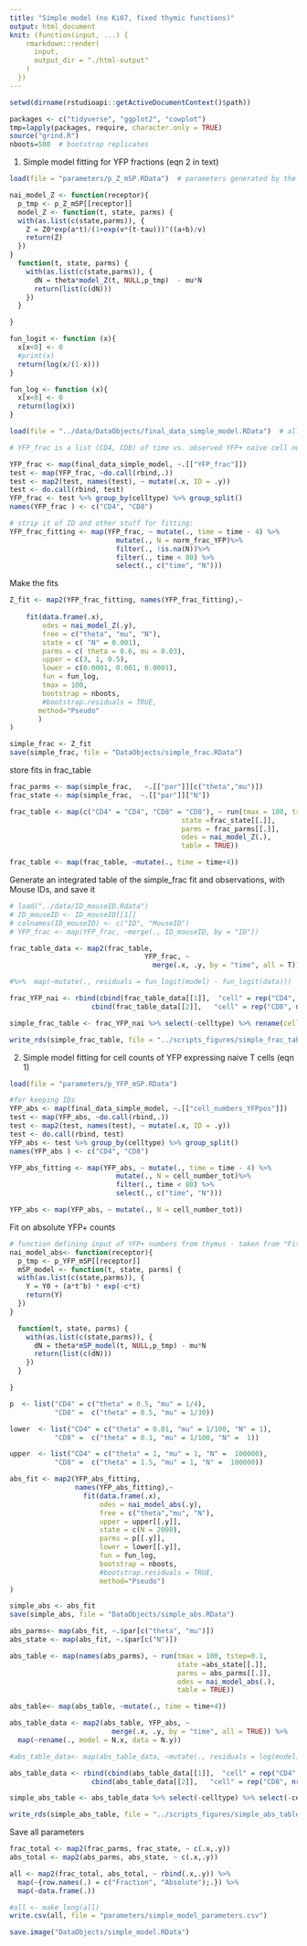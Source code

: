 ```yaml
---
title: "Simple model (no Ki67, fixed thymic functions)"
output: html_document
knit: (function(input, ...) {
    rmarkdown::render(
      input,
      output_dir = "./html-output"
    )
  })
---
```


```r
setwd(dirname(rstudioapi::getActiveDocumentContext()$path))

```

```r
packages <- c("tidyverse", "ggplot2", "cowplot") 
tmp=lapply(packages, require, character.only = TRUE)
source("grind.R")
nboots=500  # bootstrap replicates 
```

1. Simple model fitting for YFP fractions (eqn 2 in text)

```r
load(file = "parameters/p_Z_mSP.RData")  # parameters generated by the fitting in Y(t)_Z(t).R
```


```r
nai_model_Z <- function(receptor){ 
  p_tmp <- p_Z_mSP[[receptor]]
  model_Z <- function(t, state, parms) {
  with(as.list(c(state,parms)), {
    Z = Z0*exp(a*t)/(1+exp(v*(t-tau)))^((a+b)/v)
    return(Z) 
  }) 
}
  function(t, state, parms) {
    with(as.list(c(state,parms)), {
      dN = theta*model_Z(t, NULL,p_tmp)  - mu*N
      return(list(c(dN)))
    })
  }

}
```

```r
fun_logit <- function (x){
  x[x<0] <- 0
  #print(x)
  return(log(x/(1-x)))
}

fun_log <- function (x){ 
  x[x<0] <- 0
  return(log(x))
}


```

```r
load(file = "../data/DataObjects/final_data_simple_model.RData")  # all the data for the simple model (all of Thea's data, organised, minus any Ki67 info)
```

```r

# YFP_frac is a list (CD4, CD8) of time vs. observed YFP+ naive cell numbers, with ID

YFP_frac <- map(final_data_simple_model, ~.[["YFP_frac"]])
test <- map(YFP_frac, ~do.call(rbind,.))
test <- map2(test, names(test), ~ mutate(.x, ID = .y))
test <- do.call(rbind, test)
YFP_frac <- test %>% group_by(celltype) %>% group_split()
names(YFP_frac ) <- c("CD4", "CD8")

# strip it of ID and other stuff for fitting:
YFP_frac_fitting <- map(YFP_frac, ~ mutate(., time = time - 4) %>% 
                          mutate(., N = norm_frac_YFP)%>%
                          filter(., !is.na(N))%>%
                          filter(., time < 80) %>% 
                          select(., c("time", "N")))

```

Make the fits

```r
Z_fit <- map2(YFP_frac_fitting, names(YFP_frac_fitting),~
    
    fit(data.frame(.x),
        odes = nai_model_Z(.y),
        free = c("theta", "mu", "N"),
        state = c( "N" = 0.001),
        parms = c( theta = 0.6, mu = 0.03),
        upper = c(3, 1, 0.5),
        lower = c(0.0001, 0.001, 0.0001),
        fun = fun_log,
        tmax = 100,
        bootstrap = nboots,
        #bootstrap.residuals = TRUE,
       method="Pseudo"
       )
)

simple_frac <- Z_fit 
save(simple_frac, file = "DataObjects/simple_frac.RData")

```

 store fits in frac_table

```r

frac_parms <- map(simple_frac,   ~.[["par"]][c("theta","mu")])
frac_state <- map(simple_frac,  ~.[["par"]]["N"]) 

frac_table <- map(c("CD4" = "CD4", "CD8" = "CD8"), ~ run(tmax = 100, tstep=0.1,
                                          state =frac_state[[.]],
                                          parms = frac_parms[[.]],
                                          odes = nai_model_Z(.),
                                          table = TRUE))

frac_table <- map(frac_table, ~mutate(., time = time+4))
```

Generate an integrated table of the simple_frac fit and observations, with Mouse IDs, and save it 

```r

# load("../data/ID_mouseID.Rdata")
# ID_mouseID <- ID_mouseID[[1]]
# colnames(ID_mouseID) <- c("ID", "MouseID")
# YFP_frac <- map(YFP_frac, ~merge(., ID_mouseID, by = "ID"))

frac_table_data <- map2(frac_table,
                                 YFP_frac, ~ 
                                   merge(.x, .y, by = "time", all = T))#%>%  map(~rename(.,data = N.y, model = N.x))

#%>%  map(~mutate(., residuals = fun_logit(model) - fun_logit(data)))

frac_YFP_nai <- rbind(cbind(frac_table_data[[1]],  "cell" = rep("CD4", nrow(frac_table_data[[1]]))),
                    cbind(frac_table_data[[2]],   "cell" = rep("CD8", nrow(frac_table_data[[2]]))))

simple_frac_table <- frac_YFP_nai %>% select(-celltype) %>% rename(celltype=cell, model=N, data= norm_frac_YFP)

write_rds(simple_frac_table, file = "../scripts_figures/simple_frac_table.Rds")

```

2. Simple model fitting for cell counts of YFP expressing naive T cells (eqn 1)

```r
load(file = "parameters/p_YFP_mSP.RData")
```

```r
#for keeping IDs 
YFP_abs <- map(final_data_simple_model, ~.[["cell_numbers_YFPpos"]])
test <- map(YFP_abs, ~do.call(rbind,.))
test <- map2(test, names(test), ~ mutate(.x, ID = .y))
test <- do.call(rbind, test)
YFP_abs <- test %>% group_by(celltype) %>% group_split()
names(YFP_abs ) <- c("CD4", "CD8")

YFP_abs_fitting <- map(YFP_abs, ~ mutate(., time = time - 4) %>% 
                          mutate(., N = cell_number_tot)%>%
                          filter(., time < 80) %>% 
                          select(., c("time", "N")))

YFP_abs <- map(YFP_abs, ~ mutate(., N = cell_number_tot))
```

Fit on absolute YFP+ counts

```r

# function defining input of YFP+ numbers from thymus - taken from "Fitting A"
nai_model_abs<- function(receptor){ 
  p_tmp <- p_YFP_mSP[[receptor]]
  mSP_model <- function(t, state, parms) {
  with(as.list(c(state,parms)), {
    Y = Y0 + (a*t^b) * exp(-c*t)
    return(Y) 
  }) 
}

  function(t, state, parms) {
    with(as.list(c(state,parms)), {
      dN = theta*mSP_model(t, NULL,p_tmp) - mu*N 
      return(list(c(dN)))
    })
  }

}

p  <- list("CD4" = c("theta" = 0.5, "mu" = 1/4), 
           "CD8" =  c("theta" = 0.5, "mu" = 1/30))

lower  <- list("CD4" = c("theta" = 0.01, "mu" = 1/100, "N" = 1), 
           "CD8" =  c("theta" = 0.1, "mu" = 1/100, "N" =  1))

upper  <- list("CD4" = c("theta" = 1, "mu" = 1, "N" =  100000), 
           "CD8" =  c("theta" = 1.5, "mu" = 1, "N" =  100000))

abs_fit <- map2(YFP_abs_fitting, 
                names(YFP_abs_fitting),~
                  fit(data.frame(.x),
                      odes = nai_model_abs(.y),
                      free = c("theta","mu", "N"),
                      upper = upper[[.y]],
                      state = c(N = 2000),
                      parms = p[[.y]],
                      lower = lower[[.y]],
                      fun = fun_log,
                      bootstrap = nboots,
                      #bootstrap.residuals = TRUE,
                      method="Pseudo")
)

simple_abs <- abs_fit
save(simple_abs, file = "DataObjects/simple_abs.RData")
```

```r
abs_parms<- map(abs_fit, ~.$par[c("theta", "mu")])
abs_state <- map(abs_fit, ~.$par[c("N")])

abs_table <- map(names(abs_parms), ~ run(tmax = 100, tstep=0.1,
                                         state =abs_state[[.]],
                                         parms = abs_parms[[.]],
                                         odes = nai_model_abs(.),
                                         table = TRUE))

abs_table<- map(abs_table, ~mutate(., time = time+4))

abs_table_data <- map2(abs_table, YFP_abs, ~
                         merge(.x, .y, by = "time", all = TRUE)) %>% 
  map(~rename(., model = N.x, data = N.y))

#abs_table_data<- map(abs_table_data, ~mutate(., residuals = log(model)-log(data)))

abs_table_data <- rbind(cbind(abs_table_data[[1]],  "cell" = rep("CD4", nrow(abs_table_data[[1]]))),
                    cbind(abs_table_data[[2]],   "cell" = rep("CD8", nrow(abs_table_data[[2]]))))

simple_abs_table <- abs_table_data %>% select(-celltype) %>% select(-cell_number_tot) %>% rename(celltype=cell)

write_rds(simple_abs_table, file = "../scripts_figures/simple_abs_table.Rds")
```

Save all parameters

```r
frac_total <- map2(frac_parms, frac_state, ~ c(.x,.y))
abs_total <- map2(abs_parms, abs_state, ~ c(.x,.y))

all <- map2(frac_total, abs_total, ~ rbind(.x,.y)) %>% 
  map(~{row.names(.) = c("Fraction", "Absolute");.}) %>%
  map(~data.frame(.))

#all <- make_long(all)
write.csv(all, file = "parameters/simple_model_parameters.csv")
```



```r
save.image("DataObjects/simple_model.RData")
```





